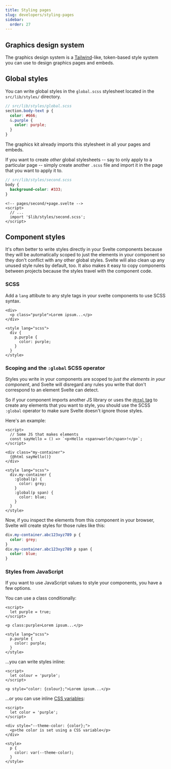 ```yaml
---
title: Styling pages
slug: developers/styling-pages
sidebar:
  order: 27
---
```




## Graphics design system

The graphics design system is a [Tailwind](https://tailwindcss.com/docs/)-like, token-based style system you can use to design graphics pages and embeds.

<LinkCard
  title="Reuters graphics styles"
  color="var(--sl-color-green)"
  icon="open-book"
  href="https://reuters-graphics.github.io/graphics-components/?path=/docs/styles-intro--docs"
  target="_blank"
/>

## Global styles

You can write global styles in the `global.scss` stylesheet located in the `src/lib/styles/` directory.

```scss
// src/lib/styles/global.scss
section.body-text p {
  color: #666;
  &.purple {
    color: purple;
  }
}
```

The graphics kit already imports this stylesheet in all your pages and embeds.

If you want to create _other_ global stylesheets -- say to only apply to a particular page -- simply create another `.scss` file and import it in the page that you want to apply it to.

```scss
// src/lib/styles/second.scss
body {
  background-color: #333;
}
```

```svelte
<!-- pages/second/+page.svelte -->
<script>
  // ...
  import '$lib/styles/second.scss';
</script>
```

## Component styles

It's often better to write styles directly in your Svelte components because they will be automatically scoped to just the elements in your component so they don't conflict with any other global styles. Svelte will also clean up any unused style rules by default, too. It also makes it easy to copy components between projects because the styles travel with the component code.


<LinkCard
  icon="seti:svelte"
  color="#f96743"
  title="Svelte: Scoped styling"
  target='_blank'
  href="https://svelte.dev/docs/kit/routing"
/>

### SCSS

Add a `lang` attibute to any style tags in your svelte components to use SCSS syntax.

```svelte
<div>
  <p class="purple">Lorem ipsum...</p>
</div>

<style lang="scss">
  div {
    p.purple {
      color: purple;
    }
  }
</style>
```

### Scoping and the `:global` SCSS operator

Styles you write in your components are scoped to _just the elements in your component_, and Svelte will disregard any rules you write that don't correspond to an element Svelte can detect.

So if your component imports another JS library or uses the [`@html` tag](https://svelte.dev/docs/svelte/@html) to create any elements that you want to style, you should use the SCSS `:global` operator to make sure Svelte doesn't ignore those styles.

Here's an example:

```svelte
<script>
  // Some JS that makes elements
  const sayHello = () => `<p>Hello <span>world</span>!</p>`;
</script>

<div class="my-container">
  {@html sayHello()}
</div>

<style lang="scss">
  div.my-container {
    :global(p) {
      color: grey;
    }
    :global(p span) {
      color: blue;
    }
  }
</style>
```

Now, if you inspect the elements from this component in your browser, Svelte will create styles for those rules like this:

```css
div.my-container.abc123xyz789 p {
  color: grey;
}
div.my-container.abc123xyz789 p span {
  color: blue;
}
```

<LinkCard
  icon="seti:svelte"
  color="#f96743"
  title="Svelte: Global styles"
  target='_blank'
  href="https://svelte.dev/docs/svelte/global-styles"
/>


### Styles from JavaScript

If you want to use JavaScript values to style your components, you have a few options.

You can use a class conditionally:

```svelte
<script>
  let purple = true;
</script>

<p class:purple>Lorem ipsum...</p>

<style lang="scss">
  p.purple {
    color: purple;
  }
</style>
```

<LinkCard
  icon="seti:svelte"
  color="#f96743"
  title="Svelte: Class"
  target='_blank'
  href="https://svelte.dev/docs/svelte/class"
/>

...you can write styles inline:

```svelte
<script>
  let colour = 'purple';
</script>

<p style="color: {colour};">Lorem ipsum...</p>
```

...or you can use inline [CSS variables](https://developer.mozilla.org/en-US/docs/Web/CSS/Using_CSS_custom_properties):

```svelte
<script>
  let color = 'purple';
</script>

<div style="--theme-color: {color};">
  <p>the color is set using a CSS variable</p>
</div>

<style>
  p {
    color: var(--theme-color);
  }
</style>
```

